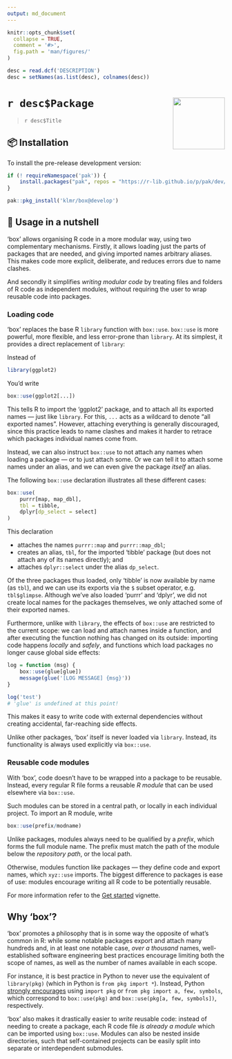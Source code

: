 ```yaml
---
output: md_document
---
```


<!-- README.md is generated from README.rmd. Please edit that file instead! -->

```r
knitr::opts_chunk$set(
  collapse = TRUE,
  comment = '#>',
  fig.path = 'man/figures/'
)

desc = read.dcf('DESCRIPTION')
desc = setNames(as.list(desc), colnames(desc))
```

# `r desc$Package` <img src="man/figures/box.svg" align="right" alt="" width="120"/>

> `r desc$Title`

## 📦 Installation

To install the pre-release development version:

```r
if (! requireNamespace('pak')) {
    install.packages("pak", repos = "https://r-lib.github.io/p/pak/dev/")
}

pak::pkg_install('klmr/box@develop')
```

## 🥜 Usage in a nutshell

‘box’ allows organising R code in a more modular way, using two complementary
mechanisms. Firstly, it allows loading just the parts of packages that are
needed, and giving imported names arbitrary aliases. This makes code more
explicit, deliberate, and reduces errors due to name clashes.

And secondly it simplifies *writing modular code* by treating files and folders
of R code as independent modules, without requiring the user to wrap reusable
code into packages.

### Loading code

‘box’ replaces the base R `library` function with `box::use`. `box::use` is more
powerful, more flexible, and less error-prone than `library`. At its simplest,
it provides a direct replacement of `library`:

Instead of

```r
library(ggplot2)
```

You’d write

```r
box::use(ggplot2[...])
```

This tells R to import the ‘ggplot2’ package, and to attach all its exported
names — just like `library`. For this, `...` acts as a wildcard to denote “all
exported names”. However, attaching everything is generally discouraged, since
this practice leads to name clashes and makes it harder to retrace which
packages individual names come from.

Instead, we can also instruct `box::use` to not attach any names when loading a
package — or to just attach some. Or we can tell it to attach some names under
an alias, and we can even give the package *itself* an alias.

The following `box::use` declaration illustrates all these different cases:

```r
box::use(
    purrr[map, map_dbl],
    tbl = tibble,
    dplyr[dp_select = select]
)
```

This declaration

* attaches the names `purrr::map` and `purrr::map_dbl`;
* creates an alias, `tbl`, for the imported ‘tibble’ package (but does not attach
any of its names directly); and
* attaches `dplyr::select` under the alias `dp_select`.

Of the three packages thus loaded, only ‘tibble’ is now available by name (as
`tbl`), and we can use its exports via the `$` subset operator, e.g.
`tbl$glimpse`. Although we’ve also loaded ‘purrr’ and ‘dplyr’, we did not create
local names for the packages themselves, we only attached some of their exported
names.

Furthermore, unlike with `library`, the effects of `box::use` are restricted to
the current scope: we can load and attach names inside a function, and after
executing the function nothing has changed on its outside: importing code
happens *locally* and *safely*, and functions which load packages no longer
cause global side effects:

```r
log = function (msg) {
    box::use(glue[glue])
    message(glue('[LOG MESSAGE] {msg}'))
}

log('test')
# 'glue' is undefined at this point!
```

This makes it easy to write code with external dependencies without creating
accidental, far-reaching side effects.

Unlike other packages, ‘box’ itself is never loaded via `library`. Instead, its
functionality is always used explicitly via `box::use`.

### Reusable code modules

With ‘box’, code doesn’t have to be wrapped into a package to be reusable.
Instead, every regular R file forms a reusable *R module* that can be used
elsewhere via `box::use`.

Such modules can be stored in a central path, or locally in each individual
project. To import an R module, write

```r
box::use(prefix/modname)
```

Unlike packages, modules always need to be qualified by a *prefix*, which forms
the full module name. The prefix must match the path of the module below the
*repository path*, or the local path.

Otherwise, modules function like packages — they define code and export names,
which `xyz::use` imports. The biggest difference to packages is ease of use:
modules encourage writing all R code to be potentially reusable.

For more information refer to the [Get started][] vignette.

## Why ‘box’?

‘box’ promotes a philosophy that is in some way the opposite of what’s common in
R: while some notable packages export and attach many hundreds and, in at least
one notable case, *over a thousand* names, well-established software engineering
best practices encourage limiting both the scope of names, as well as the number
of names available in each scope.

For instance, it is best practice in Python to never use the equivalent of
`library(pkg)` (which in Python is `from pkg import *`). Instead, Python
[strongly encourages][pep8] using `import pkg` or `from pkg import a, few,
symbols`, which correspond to `box::use(pkg)` and `box::use(pkg[a, few,
symbols])`, respectively.

‘box’ also makes it drastically easier to *write* reusable code: instead of
needing to create a package, each R code file *is already a module* which can be
imported using `box::use`. Modules can also be nested inside directories, such
that self-contained projects can be easily split into separate or interdependent
submodules.

[pep8]: https://www.python.org/dev/peps/pep-0008/#id23
[Get started]: articles/box.html
